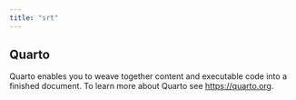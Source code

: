 ```yaml
---
title: "srt"
---
```


## Quarto

Quarto enables you to weave together content and executable code into a finished document. To learn more about Quarto see <https://quarto.org>.
